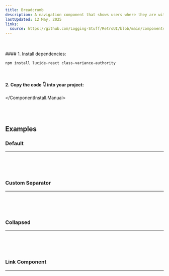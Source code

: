 ```yaml
---
title: Breadcrumb
description: A navigation component that shows users where they are within a hierarchy.
lastUpdated: 12 May, 2025
links:
  source: https://github.com/Logging-Stuff/RetroUI/blob/main/components/retroui/Breadcrumb.tsx
---
```


<ComponentShowcase name="breadcrumb-style-default" />
<br />
<br />

<ComponentInstall>
  <ComponentInstall.Cli npmCommand="npx shadcn@latest add 'https://retroui.dev/r/breadcrumb.json'" />
  <ComponentInstall.Manual>
#### 1. Install dependencies:

```sh
npm install lucide-react class-variance-authority
```

<br />

#### 2. Copy the code 👇 into your project:

<ComponentSource name="breadcrumb" />

  </ComponentInstall.Manual>
</ComponentInstall>

<br />
<br />

## Examples

### Default

<hr />
<br />
<ComponentShowcase name="breadcrumb-style-default" />
<br />
<br />

### Custom Separator

<hr />
<br />
<ComponentShowcase name="breadcrumb-custom-separator" />
<br />
<br />

### Collapsed

<hr />
<br />
<ComponentShowcase name="breadcrumb-style-collapsed" />
<br />
<br />

### Link Component

<hr />
<br />
<ComponentShowcase name="breadcrumb-link-component" />
<br />
<br />
